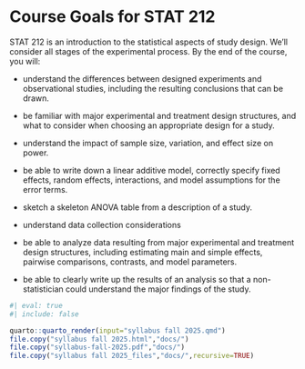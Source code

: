 # Course Goals for STAT 212 {.unnumbered}

STAT 212 is an introduction to the statistical aspects of study design. We'll consider all stages of the experimental process. By the end of the course, you will:

-   understand the differences between designed experiments and observational studies, including the resulting conclusions that can be drawn.

-   be familiar with major experimental and treatment design structures, and what to consider when choosing an appropriate design for a study.

-   understand the impact of sample size, variation, and effect size on power.

-   be able to write down a linear additive model, correctly specify fixed effects, random effects, interactions, and model assumptions for the error terms.

-   sketch a skeleton ANOVA table from a description of a study.

-   understand data collection considerations

-   be able to analyze data resulting from major experimental and treatment design structures, including estimating main and simple effects, pairwise comparisons, contrasts, and model parameters.

-   be able to clearly write up the results of an analysis so that a non-statistician could understand the major findings of the study.

```r
#| eval: true
#| include: false

quarto::quarto_render(input="syllabus fall 2025.qmd")
file.copy("syllabus fall 2025.html","docs/")
file.copy("syllabus-fall-2025.pdf","docs/")
file.copy("syllabus fall 2025_files","docs/",recursive=TRUE)
```

